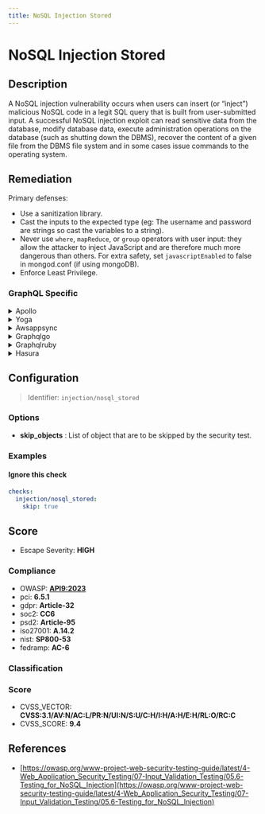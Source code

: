 ```yaml
---
title: NoSQL Injection Stored
---
```


# NoSQL Injection Stored

## Description

A NoSQL injection vulnerability occurs when users can insert (or “inject”) malicious NoSQL code in a legit SQL query that is built from user-submitted input.
A successful NoSQL injection exploit can read sensitive data from the database, modify database data, execute administration operations on the database (such as shutting down the DBMS), recover the content of a given file from the DBMS file system and in some cases issue commands to the operating system.


## Remediation

Primary defenses:
- Use a sanitization library.
- Cast the inputs to the expected type (eg: The username and password are strings so cast the variables to a string).
- Never use `where`, `mapReduce`, or `group` operators with user input: they allow the attacker to inject JavaScript and are therefore much more dangerous than others. For extra safety, set `javascriptEnabled` to false in mongod.conf (if using mongoDB).
- Enforce Least Privilege.



### GraphQL Specific

<details>
    <summary>Apollo</summary>

To mitigate NoSQL injection vulnerabilities in the Apollo framework, ensure that all user-supplied input is validated and sanitized. Use parameterized queries or the built-in filtering and parameterization features provided by the database driver or ORM. Avoid directly concatenating or interpolating user input into database queries. Implement proper access controls and regularly audit your codebase for security issues.

</details>

<details>
    <summary>Yoga</summary>

To prevent NoSQL injection attacks in the Yoga framework engine, ensure that all database queries are constructed using parameterized queries or prepared statements. Avoid concatenating user input directly into database queries. Validate and sanitize all user inputs to ensure they conform to expected formats. Implement proper error handling to prevent the disclosure of database structures. Regularly review and update security measures in line with best practices.

</details>

<details>
    <summary>Awsappsync</summary>

To mitigate NoSQL injection vulnerabilities in AWS AppSync, ensure that all user-supplied input is validated and sanitized. Use AWS AppSync's built-in VTL (Velocity Template Language) resolvers to parameterize data access in resolvers, and avoid directly passing user input to NoSQL queries. Implement strict type checking and input validation using AppSync's schema definition. Additionally, employ AWS WAF (Web Application Firewall) to filter out malicious requests and regularly update your security rules to protect against emerging threats.

</details>

<details>
    <summary>Graphqlgo</summary>

To mitigate NoSQL injection vulnerabilities in a GraphQL Go framework engine, ensure that all user-supplied input is properly sanitized and validated. Use parameterized queries or prepared statements to handle data input, and avoid directly concatenating or interpolating user input into database queries. Additionally, implement proper access control checks and adhere to the principle of least privilege when accessing the database. Regularly review and update your security practices to protect against emerging threats.

</details>

<details>
    <summary>Graphqlruby</summary>

To mitigate NoSQL injection vulnerabilities in a GraphQL Ruby framework, ensure that all user-supplied input is validated and sanitized. Use the built-in mechanisms for parameterized queries provided by the framework, such as variables in GraphQL queries, to prevent attackers from injecting arbitrary NoSQL code. Additionally, employ proper access control checks to restrict data access and operations based on user permissions. Regularly update the GraphQL Ruby framework and its dependencies to incorporate security fixes. Consider using an allowlist approach for query complexity and depth to prevent abusive queries. Implement monitoring and logging to detect and respond to suspicious activities promptly.

</details>

<details>
    <summary>Hasura</summary>

To prevent NoSQL injection attacks in the Hasura framework, ensure that all user-supplied input is validated and sanitized. Use prepared statements with variable binding for GraphQL queries. Additionally, implement strict access controls and permission rules to limit the exposure of sensitive data. Regularly review and update security policies to keep up with emerging threats.

</details>

## Configuration

> Identifier: `injection/nosql_stored`

### Options

- **skip_objects** : List of object that are to be skipped by the security test.




### Examples



#### Ignore this check

```yaml
checks:
  injection/nosql_stored:
    skip: true
```




## Score

- Escape Severity: **<span className="high-severity">HIGH</span>**

### Compliance

- OWASP: **[API9:2023](https://github.com/OWASP/API-Security/blob/master/editions/2023/en/0xa9-improper-inventory-management.md)**
- pci: **6.5.1**
- gdpr: **Article-32**
- soc2: **CC6**
- psd2: **Article-95**
- iso27001: **A.14.2**
- nist: **SP800-53**
- fedramp: **AC-6**

### Classification






### Score

- CVSS_VECTOR: **CVSS:3.1/AV:N/AC:L/PR:N/UI:N/S:U/C:H/I:H/A:H/E:H/RL:O/RC:C**
- CVSS_SCORE: **9.4**

## References

- [https://owasp.org/www-project-web-security-testing-guide/latest/4-Web_Application_Security_Testing/07-Input_Validation_Testing/05.6-Testing_for_NoSQL_Injection](https://owasp.org/www-project-web-security-testing-guide/latest/4-Web_Application_Security_Testing/07-Input_Validation_Testing/05.6-Testing_for_NoSQL_Injection)
  